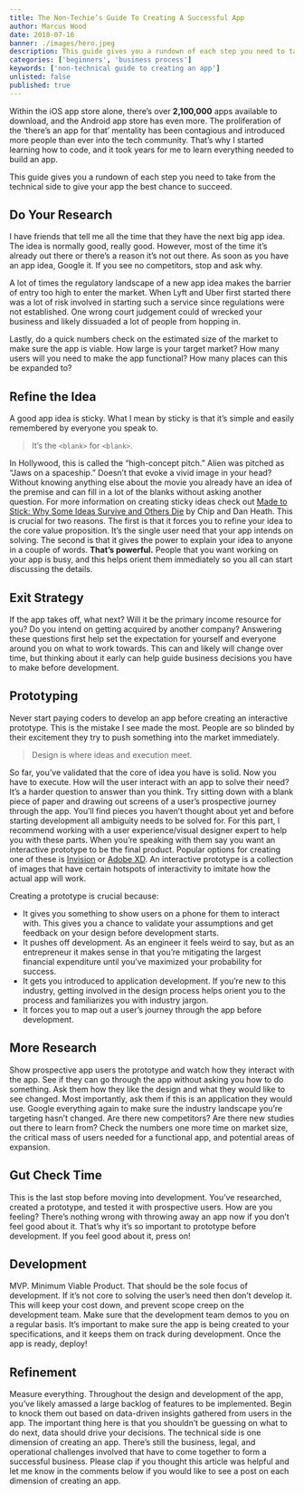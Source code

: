 ```yaml
---
title: The Non-Techie’s Guide To Creating A Successful App
author: Marcus Wood
date: 2018-07-16
banner: ./images/hero.jpeg
description: This guide gives you a rundown of each step you need to take from the technical side to give your app the best chance to succeed.
categories: ['beginners', 'business process']
keywords: ['non-technical guide to creating an app']
unlisted: false
published: true
---
```


<Section>

Within the iOS app store alone, there’s over **2,100,000** apps available to download, and the Android app store has even more. The proliferation of the ‘there’s an app for that’ mentality has been contagious and introduced more people than ever into the tech community. That’s why I started learning how to code, and it took years for me to learn everything needed to build an app.

This guide gives you a rundown of each step you need to take from the technical side to give your app the best chance to succeed.

## Do Your Research

I have friends that tell me all the time that they have the next big app idea. The idea is normally good, really good. However, most of the time it’s already out there or there’s a reason it’s not out there. As soon as you have an app idea, Google it. If you see no competitors, stop and ask why.

A lot of times the regulatory landscape of a new app idea makes the barrier of entry too high to enter the market. When Lyft and Uber first started there was a lot of risk involved in starting such a service since regulations were not established. One wrong court judgement could of wrecked your business and likely dissuaded a lot of people from hopping in.

Lastly, do a quick numbers check on the estimated size of the market to make sure the app is viable. How large is your target market? How many users will you need to make the app functional? How many places can this be expanded to?

## Refine the Idea

A good app idea is sticky. What I mean by sticky is that it’s simple and easily remembered by everyone you speak to.

> It’s the `<blank>` for `<blank>`.

In Hollywood, this is called the “high-concept pitch.” Alien was pitched as “Jaws on a spaceship.” Doesn’t that evoke a vivid image in your head? Without knowing anything else about the movie you already have an idea of the premise and can fill in a lot of the blanks without asking another question. For more information on creating sticky ideas check out [Made to Stick: Why Some Ideas Survive and Others Die](https://heathbrothers.com/books/made-to-stick/) by Chip and Dan Heath.
This is crucial for two reasons. The first is that it forces you to refine your idea to the core value proposition. It’s the single user need that your app intends on solving. The second is that it gives the power to explain your idea to anyone in a couple of words. **That’s powerful.** People that you want working on your app is busy, and this helps orient them immediately so you all can start discussing the details.

## Exit Strategy

If the app takes off, what next? Will it be the primary income resource for you? Do you intend on getting acquired by another company? Answering these questions first help set the expectation for yourself and everyone around you on what to work towards. This can and likely will change over time, but thinking about it early can help guide business decisions you have to make before development.

## Prototyping

Never start paying coders to develop an app before creating an interactive prototype. This is the mistake I see made the most. People are so blinded by their excitement they try to push something into the market immediately.

> Design is where ideas and execution meet.

So far, you’ve validated that the core of idea you have is solid. Now you have to execute. How will the user interact with an app to solve their need? It’s a harder question to answer than you think. Try sitting down with a blank piece of paper and drawing out screens of a user’s prospective journey through the app. You’ll find pieces you haven’t thought about yet and before starting development all ambiguity needs to be solved for.
For this part, I recommend working with a user experience/visual designer expert to help you with these parts. When you’re speaking with them say you want an interactive prototype to be the final product. Popular options for creating one of these is [Invision](https://www.invisionapp.com/) or [Adobe XD](https://www.adobe.com/products/xd.html). An interactive prototype is a collection of images that have certain hotspots of interactivity to imitate how the actual app will work.

Creating a prototype is crucial because:

- It gives you something to show users on a phone for them to interact with. This gives you a chance to validate your assumptions and get feedback on your design before development starts.
- It pushes off development. As an engineer it feels weird to say, but as an entrepreneur it makes sense in that you’re mitigating the largest financial expenditure until you’ve maximized your probability for success.
- It gets you introduced to application development. If you’re new to this industry, getting involved in the design process helps orient you to the process and familiarizes you with industry jargon.
- It forces you to map out a user’s journey through the app before development.

## More Research

Show prospective app users the prototype and watch how they interact with the app. See if they can go through the app without asking you how to do something. Ask them how they like the design and what they would like to see changed. Most importantly, ask them if this is an application they would use.
Google everything again to make sure the industry landscape you’re targeting hasn’t changed. Are there new competitors? Are there new studies out there to learn from? Check the numbers one more time on market size, the critical mass of users needed for a functional app, and potential areas of expansion.

## Gut Check Time

This is the last stop before moving into development. You’ve researched, created a prototype, and tested it with prospective users. How are you feeling? There’s nothing wrong with throwing away an app now if you don’t feel good about it. That’s why it’s so important to prototype before development. If you feel good about it, press on!

## Development

MVP. Minimum Viable Product. That should be the sole focus of development. If it’s not core to solving the user’s need then don’t develop it. This will keep your cost down, and prevent scope creep on the development team.
Make sure that the development team demos to you on a regular basis. It’s important to make sure the app is being created to your specifications, and it keeps them on track during development. Once the app is ready, deploy!

## Refinement

Measure everything. Throughout the design and development of the app, you’ve likely amassed a large backlog of features to be implemented. Begin to knock them out based on data-driven insights gathered from users in the app. The important thing here is that you shouldn’t be guessing on what to do next, data should drive your decisions.
The technical side is one dimension of creating an app. There’s still the business, legal, and operational challenges involved that have to come together to form a successful business. Please clap if you thought this article was helpful and let me know in the comments below if you would like to see a post on each dimension of creating an app.

</Section>
